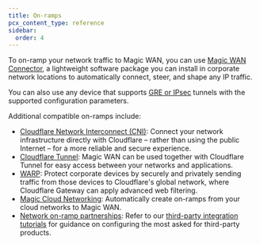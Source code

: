 ```yaml
---
title: On-ramps
pcx_content_type: reference
sidebar:
  order: 4
---
```


To on-ramp your network traffic to Magic WAN, you can use [Magic WAN Connector](/magic-wan/configuration/connector/), a lightweight software package you can install in corporate network locations to automatically connect, steer, and shape any IP traffic.

You can also use any device that supports [GRE or IPsec](/magic-wan/configuration/manually/third-party/) tunnels with the supported configuration parameters.

Additional compatible on-ramps include:

- [Cloudflare Network Interconnect (CNI)](/magic-wan/network-interconnect/): Connect your network infrastructure directly with Cloudflare – rather than using the public Internet – for a more reliable and secure experience.
- [Cloudflare Tunnel](/magic-wan/zero-trust/cloudflare-tunnel/): Magic WAN can be used together with Cloudflare Tunnel for easy access between your networks and applications.
- [WARP](/cloudflare-one/connections/connect-devices/warp/): Protect corporate devices by securely and privately sending traffic from those devices to Cloudflare's global network, where Cloudflare Gateway can apply advanced web filtering.
- [Magic Cloud Networking](/magic-wan/configuration/magic-cloud-networking/): Automatically create on-ramps from your cloud networks to Magic WAN.
- [Network on-ramp partnerships](https://www.cloudflare.com/network-onramp-partners/): Refer to our [third-party integration tutorials](/magic-wan/configuration/manually/third-party/) for guidance on configuring the most asked for third-party products.
